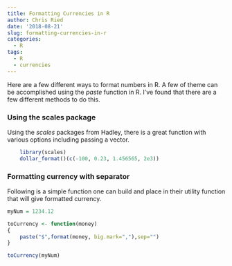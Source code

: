 ```yaml
---
title: Formatting Currencies in R
author: Chris Ried
date: '2018-08-21'
slug: formatting-currencies-in-r
categories: 
  - R
tags: 
  - R
  - currencies
---
```


Here are a few different ways to format numbers in R. A few of theme can be accomplished using the _paste_ function in R. I've found that there are a few different methods to do this.


### Using the scales package 

Using the _scales_ packages from Hadley, there is a great function with various options including passing a vector. 


```r
	library(scales)
	dollar_format()(c(-100, 0.23, 1.456565, 2e3))
```

### Formatting currency with separator 

Following is a simple function one can build and place in their utility function that will give formatted currency. 

```r
myNum = 1234.12 

toCurrency <- function(money)
{
	paste("$",format(money, big.mark=","),sep="")
}

toCurrency(myNum)
```


